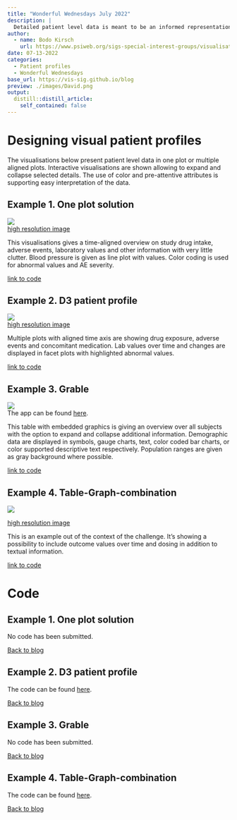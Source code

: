 ```yaml
---
title: "Wonderful Wednesdays July 2022"
description: |
  Detailed patient level data is meant to be an informed representation of the patient and what happened to the patient during the course of the study. These visualisations can help to get a quick overview on demographic information as well as exposure, concomitant medications, adverse events and laboratory data.
author:
  - name: Bodo Kirsch
    url: https://www.psiweb.org/sigs-special-interest-groups/visualisation
date: 07-13-2022
categories:
  - Patient profiles
  - Wonderful Wednesdays
base_url: https://vis-sig.github.io/blog
preview: ./images/David.png
output:
  distill::distill_article:
    self_contained: false
---
```



# Designing visual patient profiles
The visualisations below present patient level data in one plot or multiple aligned plots. Interactive visualisations are shown allowing to expand and collapse selected details. The use of color and pre-attentive attributes is supporting easy interpretation of the data.


<a id="example1"></a>

## Example 1. One plot solution

![](./images/David.png)  
[high resolution image](./images/David.png)  

This visualisations gives a time-aligned overview on study drug intake, adverse events, laboratory values and other information with very little clutter. Blood pressure is given as line plot with values. Color coding is used for abnormal values and AE severity.

[link to code](#example1 code)


<a id="example2"></a>

## Example 2. D3 patient profile

![](./images/WW-PatientProfiles-Irene de la Torre - Irene De la Torre Arenas.png)  
[high resolution image](./images/WW-PatientProfiles-Irene de la Torre - Irene De la Torre Arenas.png)  

Multiple plots with aligned time axis are showing drug exposure, adverse events and concomitant medication. Lab values over time and changes are displayed in facet plots with highlighted abnormal values.

[link to code](#example2 code)

<a id="example3"></a>

## Example 3. Grable

![](./images/Agustin.png)  
The app can be found [here](https://agstn.github.io/PatientProfiler/PatientProfiler.html).  

This table with embedded graphics is giving an overview over all subjects with the option to expand and collapse additional information. Demographic data are displayed in symbols, gauge charts, text, color coded bar charts, or color supported descriptive text respectively. Population ranges are given as gray background where possible.

[link to code](#example3 code)

<a id="example4"></a>

## Example 4. Table-Graph-combination

![](./images/Steve.png)  



[high resolution image](./images/David.png)  

This is an example out of the context of the challenge. It’s showing a possibility to include outcome values over time and dosing in addition to textual information.

[link to code](#example4 code)




# Code

<a id="example1 code"></a>

## Example 1. One plot solution

No code has been submitted.

[Back to blog](#example1)


<a id="example2 code"></a>

## Example 2. D3 patient profile

The code can be found [here](https://observablehq.com/@irenedelatorre/patient-profiles-wonderful-wednesdays-june-challenge).

[Back to blog](#example2)


<a id="example3 code"></a>

## Example 3. Grable

No code has been submitted.

[Back to blog](#example3)


<a id="example4 code"></a>

## Example 4. Table-Graph-combination
The code can be found [here](https://github.com/agstn/PatientProfiler).

[Back to blog](#example4)